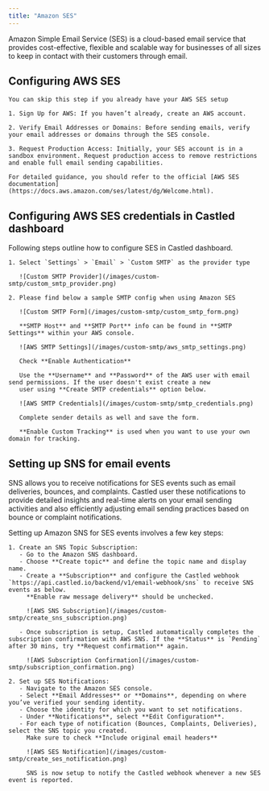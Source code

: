 ```yaml
---
title: "Amazon SES"
---
```


Amazon Simple Email Service (SES) is a cloud-based email service that provides cost-effective, flexible and scalable way for businesses of all sizes to keep in contact with their customers through email.

## Configuring AWS SES

    You can skip this step if you already have your AWS SES setup

    1. Sign Up for AWS: If you haven’t already, create an AWS account.

    2. Verify Email Addresses or Domains: Before sending emails, verify your email addresses or domains through the SES console.

    3. Request Production Access: Initially, your SES account is in a sandbox environment. Request production access to remove restrictions and enable full email sending capabilities.

    For detailed guidance, you should refer to the official [AWS SES documentation](https://docs.aws.amazon.com/ses/latest/dg/Welcome.html).

## Configuring AWS SES credentials in Castled dashboard

Following steps outline how to configure SES in Castled dashboard.

    1. Select `Settings` > `Email` > `Custom SMTP` as the provider type

       ![Custom SMTP Provider](/images/custom-smtp/custom_smtp_provider.png)

    2. Please find below a sample SMTP config when using Amazon SES

       ![Custom SMTP Form](/images/custom-smtp/custom_smtp_form.png)

       **SMTP Host** and **SMTP Port** info can be found in **SMTP Settings** within your AWS console.

       ![AWS SMTP Settings](/images/custom-smtp/aws_smtp_settings.png)

       Check **Enable Authentication**

       Use the **Username** and **Password** of the AWS user with email send permissions. If the user doesn't exist create a new
       user using **Create SMTP credentials** option below.

       ![AWS SMTP Credentials](/images/custom-smtp/smtp_credentials.png)

       Complete sender details as well and save the form.

       **Enable Custom Tracking** is used when you want to use your own domain for tracking.

## Setting up SNS for email events

SNS allows you to receive notifications for SES events such as email deliveries, bounces, and complaints.
Castled user these notifications to provide detailed insights and real-time alerts on your email sending activities and also
efficiently adjusting email sending practices based on bounce or complaint notifications.

Setting up Amazon SNS for SES events involves a few key steps:

    1. Create an SNS Topic Subscription:
       - Go to the Amazon SNS dashboard.
       - Choose **Create topic** and define the topic name and display name.
       - Create a **Subscription** and configure the Castled webhook `https://api.castled.io/backend/v1/email-webhook/sns` to receive SNS events as below.
         **Enable raw message delivery** should be unchecked.

         ![AWS SNS Subscription](/images/custom-smtp/create_sns_subscription.png)

       - Once subscription is setup, Castled automatically completes the subscription confirmation with AWS SNS. If the **Status** is `Pending` after 30 mins, try **Request confirmation** again.

         ![AWS Subscription Confirmation](/images/custom-smtp/subscription_confirmation.png)

    2. Set up SES Notifications:
       - Navigate to the Amazon SES console.
       - Select **Email Addresses** or **Domains**, depending on where you’ve verified your sending identity.
       - Choose the identity for which you want to set notifications.
       - Under **Notifications**, select **Edit Configuration**.
       - For each type of notification (Bounces, Complaints, Deliveries), select the SNS topic you created.
         Make sure to check **Include original email headers**

         ![AWS SES Notification](/images/custom-smtp/create_ses_notification.png)

         SNS is now setup to notify the Castled webhook whenever a new SES event is reported.
